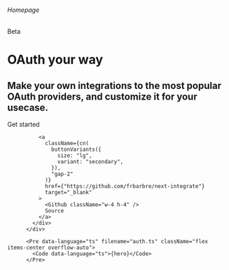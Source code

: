 ###### Homepage


<main className="min-h-[calc(100svh-64px)] flex items-center justify-center">
<div>
   <div className="w-full py-6 sm:py-20">
      <div className="container mx-auto">
        <div className="grid grid-cols-1 gap-8 items-center lg:grid-cols-2">
          <div className="flex gap-4 flex-col">
            <div>
              <Badge className="text-white">Beta</Badge>
            </div>
            <div className="flex gap-4 flex-col">
              <h1 className="text-5xl md:text-7xl max-w-lg tracking-tight text-left font-medium">
                OAuth your way
              </h1>
              <h2 className="lg:max-w-[480px]">Make your own integrations to the most popular OAuth providers, and customize it for your usecase.</h2>
            </div>
            <div className="flex flex-col sm:flex-row gap-4 mt-6">
              <Link
                className={cn(
                  buttonVariants({
                    size: "lg",
                  }), "bg-primary text-white"
                )}
                href={"/docs/getting-started"}
              >
                Get started
              </Link>

              <a
                className={cn(
                  buttonVariants({
                    size: "lg",
                    variant: "secondary",
                  }),
                  "gap-2"
                )}
                href={"https://github.com/frbarbre/next-integrate"}
                target="_blank"
              >
                <Github className="w-4 h-4" />
                Source
              </a>
            </div>
          </div>

          <Pre data-language="ts" filename="auth.ts" className="flex items-center overflow-auto">
            <Code data-language="ts">{hero}</Code>
          </Pre>

</div>
</div>
</div>

<ProviderCarousel />

</div>
</main>
